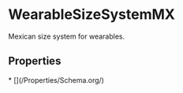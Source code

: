 # WearableSizeSystemMX

Mexican size system for wearables.

## Properties

<Grid>
* [](/Properties/Schema.org/)

</Grid>

